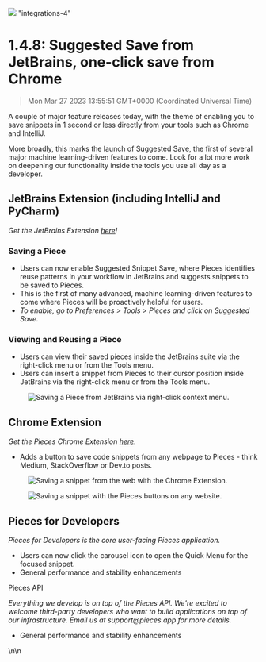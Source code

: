 ![](https://uploads-ssl.webflow.com/6143afec68f555387049efb3/630d3512782e9a024e457ccd_ezgif_com-gif-maker10_786f6f005c261e4cfd35ea0dbffd4ec9_2000.png)
"integrations-4"
# 1.4.8: Suggested Save from JetBrains, one-click save from Chrome
> Mon Mar 27 2023 13:55:51 GMT+0000 (Coordinated Universal Time)
<p>A couple of major feature releases today, with the theme of enabling you to save snippets in 1 second or less directly from your tools such as Chrome and IntelliJ.</p><p>More broadly, this marks the launch of Suggested Save, the first of several major machine learning-driven features to come. Look for a lot more work on deepening our functionality inside the tools you use all day as a developer.</p><h2 id="3vdq1">JetBrains Extension (including IntelliJ and PyCharm)</h2><p><em>Get the JetBrains Extension <a href="https://plugins.jetbrains.com/plugin/17328-pieces" target="_blank" rel="noopener noreferrer">here</a>!</em></p><h3 id="16eso">Saving a Piece</h3><ul><li>Users can now enable Suggested Snippet Save, where Pieces identifies reuse patterns in your workflow in JetBrains and suggests snippets to be saved to Pieces.</li><li>This is the first of many advanced, machine learning-driven features to come where Pieces will be proactively helpful for users.</li><li><em>To enable, go to Preferences &gt; Tools &gt; Pieces and click on Suggested Save.</em></li></ul><h3 id="4n67q">Viewing and Reusing a Piece</h3><ul><li>Users can view their saved pieces inside the JetBrains suite via the right-click menu or from the Tools menu.</li><li>Users can insert a snippet from Pieces to their cursor position inside JetBrains via the right-click menu or from the Tools menu.</li></ul><figure class="w-richtext-figure-type-image w-richtext-align-center" data-rt-type="image" data-rt-align="center"><div><img alt="Saving a Piece from JetBrains via right-click context menu." src="https://uploads-ssl.webflow.com/6143afec68f555387049efb3/630d3513782e9a241c4580ae_ezgif_com-gif-maker6_2aa57d9fa1b3a9aea192177240947089_800.png" /></div></figure><h2 id="3r6bi">Chrome Extension</h2><p><em>Get the Pieces Chrome Extension <a href="https://chrome.google.com/webstore/detail/pieces/igbgibhbfonhmjlechmeefimncpekepm?hl=en" target="_blank" rel="noopener noreferrer">here</a>.</em></p><ul><li>Adds a button to save code snippets from any webpage to Pieces - think Medium, StackOverflow or Dev.to posts.</li></ul><figure class="w-richtext-figure-type-image w-richtext-align-center" data-rt-type="image" data-rt-align="center"><div><img alt="Saving a snippet from the web with the Chrome Extension." src="https://uploads-ssl.webflow.com/6143afec68f555387049efb3/630d3513782e9af54d4580d6_ezgif_com-gif-maker7_989ab9943c64313eababc7121ecd8118_800.png" /></div></figure><figure class="w-richtext-figure-type-image w-richtext-align-center" data-rt-type="image" data-rt-align="center"><div><img alt="Saving a snippet with the Pieces buttons on any website." src="https://uploads-ssl.webflow.com/6143afec68f555387049efb3/630d3513782e9a73ea45805e_ezgif_com-gif-maker9_b381b5a42223fa3de4bb3b00e3508a66_800.png" /></div></figure><h2 id="2spq2">Pieces for Developers</h2><p><em>Pieces for Developers is the core user-facing Pieces application.</em></p><ul><li>Users can now click the carousel icon to open the Quick Menu for the focused snippet.</li><li>General performance and stability enhancements</li></ul><p>Pieces API</p><p><em>Everything we develop is on top of the Pieces API. We&#x27;re excited to welcome third-party developers who want to build applications on top of our infrastructure. Email us at support@pieces.app for more details.</em></p><ul><li>General performance and stability enhancements</li></ul>\n\n    <figure dat
